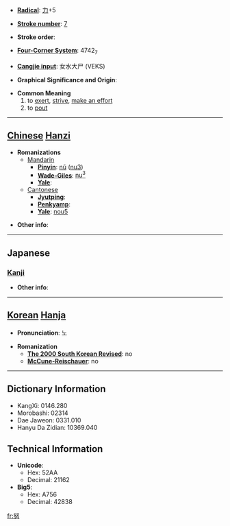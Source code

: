 * '''[[Wiktionary:Chinese radical index| Radical]]''': [[Wiktionary:Chinese radical index 力|力]]+5

* '''[[Wiktionary:Chinese total strokes index|Stroke number]]''': [[Wiktionary:Chinese total strokes index 7|7]]

* '''Stroke order''': 

* '''[[Wiktionary:Chinese four corner index|Four-Corner System]]''': 4742<sub>7</sub>

* '''[[Wiktionary:Chinese Cangjie index|Cangjie input]]''': 女水大尸 (VEKS)

* '''Graphical Significance and Origin''': 

* '''Common Meaning'''
*# to [[exert]], [[strive]], [[make an effort]]
*# to [[pout]]


----

== [[Chinese]] [[Hanzi]] ==

* '''Romanizations'''
** [[Mandarin]]
*** '''[[Pinyin]]''': [[nǔ]] ([[nu3]])
*** '''[[Wade-Giles]]''': [[nu3|nu<sup>3</sup>]]
*** '''[[Yale]]''': 
**[[Cantonese]]
***'''[[Jyutping]]''':
***'''[[Penkyamp]]''': 
***'''[[Yale]]''': [[nou5]]

* '''Other info''': 

----

==Japanese==
===[[Kanji]]===
{{kanji|on readings=[[ど]] (do)
|kun readings=[[つとめる]] (tsutomeru), [[ゆめ]] (yume)
}}

* '''Other info''':  

----

== [[Korean]] [[Hanja]] ==

* '''Pronunciation''': 노

* '''Romanization'''
** '''[[The 2000 South Korean Revised Romanization|The 2000 South Korean Revised]]''': no
** '''[[McCune-Reischauer]]''': no

----

== Dictionary Information ==

* KangXi: 0146.280
* Morobashi: 02314
* Dae Jaweon: 0331.010
* Hanyu Da Zidian: 10369.040

== Technical Information ==

* '''Unicode''':
** Hex: 52AA
** Decimal: 21162
* '''Big5''':
** Hex: A756
** Decimal: 42838

[[fr:努]]